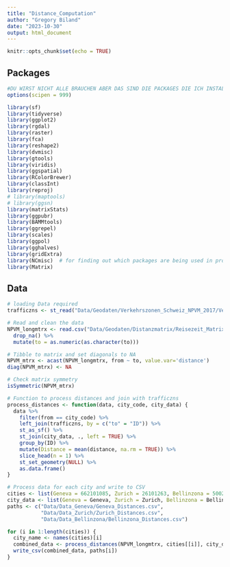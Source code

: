 ```yaml
---
title: "Distance_Computation"
author: "Gregory Biland"
date: "2023-10-30"
output: html_document
---
```


```r
knitr::opts_chunk$set(echo = TRUE)
```

## Packages

```r
#DU WIRST NICHT ALLE BRAUCHEN ABER DAS SIND DIE PACKAGES DIE ICH INSTALLIERT HABE
options(scipen = 999)

library(sf)
library(tidyverse)
library(ggplot2)
library(rgdal)
library(raster)
library(fca)
library(reshape2)
library(dvmisc)
library(gtools)
library(viridis)
library(ggspatial)
library(RColorBrewer)
library(classInt)
library(reproj)
# library(maptools)
# library(ggsn)
library(matrixStats)
library(ggpubr)
library(BAMMtools)
library(ggrepel)
library(scales)
library(ggpol)
library(gghalves)
library(gridExtra)
library(NCmisc)  # for finding out which packages are being used in project
library(Matrix)
```


## Data

```r
# loading Data required
trafficzns <- st_read("Data/Geodaten/Verkehrszonen_Schweiz_NPVM_2017/Verkehrszonen_Schweiz_NPVM_2017_shp/Verkehrszonen_Schweiz_NPVM_2017.shp") %>% drop_na(N_AMR)

# Read and clean the data
NPVM_longmtrx <- read.csv("Data/Geodaten/Distanzmatrix/Reisezeit_Matrix_clnd.txt", sep="") %>%
  drop_na() %>%
  mutate(to = as.numeric(as.character(to)))
```

```r

# Tibble to matrix and set diagonals to NA
NPVM_mtrx <- acast(NPVM_longmtrx, from ~ to, value.var='distance')
diag(NPVM_mtrx) <- NA

# Check matrix symmetry
isSymmetric(NPVM_mtrx)

# Function to process distances and join with trafficzns
process_distances <- function(data, city_code, city_data) {
  data %>%
    filter(from == city_code) %>%
    left_join(trafficzns, by = c("to" = "ID")) %>%
    st_as_sf() %>%
    st_join(city_data, ., left = TRUE) %>%
    group_by(ID) %>%
    mutate(Distance = mean(distance, na.rm = TRUE)) %>%
    slice_head(n = 1) %>%
    st_set_geometry(NULL) %>%
    as.data.frame()
}

# Process data for each city and write to CSV
cities <- list(Geneva = 662101085, Zurich = 26101263, Bellinzona = 500201010)
city_data <- list(Geneva = Geneva, Zurich = Zurich, Bellinzona = Bellinzona)
paths <- c("Data/Data_Geneva/Geneva_Distances.csv", 
           "Data/Data_Zurich/Zurich_Distances.csv", 
           "Data/Data_Bellinzona/Bellinzona_Distances.csv")

for (i in 1:length(cities)) {
  city_name <- names(cities)[i]
  combined_data <- process_distances(NPVM_longmtrx, cities[[i]], city_data[[i]])
  write_csv(combined_data, paths[i])
}
```



